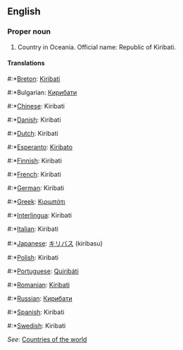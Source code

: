==English==

===Proper noun===

# Country in Oceania. Official name: Republic of Kiribati.

====Translations====
#:*[[Breton]]: [[Kiribati]]
#:*Bulgarian: [[Кирибати]]
#:*[[Chinese]]: Kiribati
#:*[[Danish]]: Kiribati
#:*[[Dutch]]: Kiribati
#:*[[Esperanto]]: [[Kiribato]]
#:*[[Finnish]]: Kiribati
#:*[[French]]: Kiribati
#:*[[German]]: Kiribati
#:*[[Greek]]: [[Κιριμπάτι]]
#:*[[Interlingua]]: Kiribati
#:*[[Italian]]: Kiribati
#:*[[Japanese]]: [[キリバス]] (kiribasu)
#:*[[Polish]]: Kiribati
#:*[[Portuguese]]: [[Quiribáti]]
#:*[[Romanian]]: [[Kiribati]]
#:*[[Russian]]: [[Кирибати]]
#:*[[Spanish]]: Kiribati
#:*[[Swedish]]: Kiribati

''See'': [[Countries of the world]]